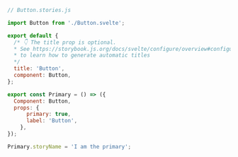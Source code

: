 ```js
// Button.stories.js

import Button from './Button.svelte';

export default {
  /* 👇 The title prop is optional.
  * See https://storybook.js.org/docs/svelte/configure/overview#configure-story-loading
  * to learn how to generate automatic titles
  */
  title: 'Button',
  component: Button,
};

export const Primary = () => ({
  Component: Button,
  props: {
      primary: true,
      label: 'Button',
    },
});

Primary.storyName = 'I am the primary';
```